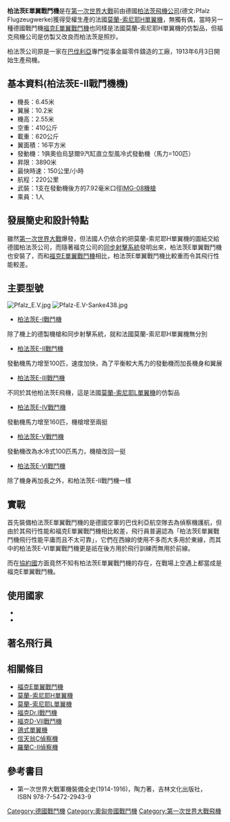 {{Infobox Aircraft
|name = 柏法茨E單翼戰鬥機
|image = File:Pfalz E.I - Ray Wagner Collection Image (20818591033).jpg
|caption  = 圖為「柏法茨E-I單翼戰鬥機」
|type = 單翼戰鬥機
|manufacturer = 柏法茨飛機公司
|first flight = 1915年(柏法茨E-I戰鬥機)
|primary user = 德意志帝國空軍
}}

'''柏法茨E單翼戰鬥機'''是在[[第一次世界大戰|第一次世界大戰]]前由德國[[柏法茨飛機公司|柏法茨飛機公司]](德文:Pfalz Flugzeugwerke)獲得受權生產的法國[[莫蘭-索尼耶H單翼機|莫蘭-索尼耶H單翼機]]，無獨有偶，當時另一種德國戰鬥機[[福克E單翼戰鬥機|福克E單翼戰鬥機]]也同樣是法國莫蘭-索尼耶H單翼機的仿製品，但福克飛機公司是仿製又改良而柏法茨是照抄。

柏法茨公司原是一家在[[巴伐利亞|巴伐利亞]]專門從事金屬零件鑄造的工廠，1913年6月3日開始生產飛機。

==基本資料(柏法茨E-II戰鬥機機)==
* 機長：6.45米
* 翼展：10.2米 
* 機高：2.55米
* 空重：410公斤
* 載重：620公斤
* 翼面積：16平方米 
* 發動機：1俱奧伯烏瑟爾9汽缸直立型風冷式發動機（馬力=100匹）
* 昇限：3890米
* 最快時速：150公里/小時
* 航程：220公里
* 武裝：1支在發動機後方的7.92毫米口徑[[MG08重機槍|IMG-08機槍]]
* 乘員：1人

==發展簡史和設計特點==
雖然[[第一次世界大戰|第一次世界大戰]]爆發，但法國人仍依合約把莫蘭-索尼耶H單翼機的圖紙交給德國柏法茨公司，而隨著福克公司的[[射击断续器|同步射擊系統]]發明出來，柏法茨E單翼戰鬥機也安裝了，而和[[福克E單翼戰鬥機|福克E單翼戰鬥機]]相比，柏法茨E單翼戰鬥機比較重而令其飛行性能較差。

==主要型號==
[[File:Pfalz_E.V.jpg|thumb]]
[[File:Pfalz-E.V-Sanke438.jpg|thumb]]
*[[柏法茨E-I戰鬥機|柏法茨E-I戰鬥機]]
除了機上的德製機槍和同步射擊系統，就和法國莫蘭-索尼耶H單翼機無分別
*[[柏法茨E-II戰鬥機|柏法茨E-II戰鬥機]]
發動機馬力增至100匹，速度加快，為了平衡較大馬力的發動機而加長機身和翼展
*[[柏法茨E-III戰鬥機|柏法茨E-III戰鬥機]]
不同於其他柏法茨E飛機，這是法國[[莫蘭-索尼耶L單翼機|莫蘭-索尼耶L單翼機]]的仿製品
*[[柏法茨E-IV戰鬥機|柏法茨E-IV戰鬥機]]
發動機馬力增至160匹，機槍增至兩挺
*[[柏法茨E-V戰鬥機|柏法茨E-V戰鬥機]]
發動機改為水冷式100匹馬力，機槍改回一挺
*[[柏法茨E-VI戰鬥機|柏法茨E-VI戰鬥機]]
除了機身再加長之外，和柏法茨E-II戰鬥機一樣

==實戰==
首先裝備柏法茨E單翼戰鬥機的是德國空軍的巴伐利亞航空隊去為偵察機護航，但由於其飛行性能和福克E單翼戰鬥機相比較差，飛行員普遍認為「柏法茨E單翼戰鬥機飛行性能平庸而且不太可靠」，它們在西線的使用不多而大多用於東線，而其中的柏法茨E-VI單翼戰鬥機更是祇在後方用於飛行訓練而無用於前線。

而在[[協約國|協約國]]方面竟然不知有柏法茨E單翼戰鬥機的存在，在戰場上空遇上都當成是福克E單翼戰鬥機。

==使用國家==
*{{flag|German Empire}}
*{{flag|Austria-Hungary}}

==著名飛行員==

==相關條目==
{{Commons category|Pfalz-Flugzeugwerke}}
*[[福克E單翼戰鬥機|福克E單翼戰鬥機]]
*[[莫蘭-索尼耶H單翼機|莫蘭-索尼耶H單翼機]]
*[[莫蘭-索尼耶L單翼機|莫蘭-索尼耶L單翼機]]
*[[福克Dr.I戰鬥機|福克Dr.I戰鬥機]]
*[[福克D-VII戰鬥機|福克D-VII戰鬥機]]
*[[鴿式單翼機|鴿式單翼機]]
*[[信天翁C偵察機|信天翁C偵察機]]
*[[羅蘭C-II偵察機|羅蘭C-II偵察機]]

==參考書目==
*第一次世界大戰軍機裝備全史(1914-1916)，陶力著，吉林文化出版社，ISBN 978-7-5472-2943-9

[[Category:德國戰鬥機|Category:德國戰鬥機]]
[[Category:奧匈帝國戰鬥機|Category:奧匈帝國戰鬥機]]
[[Category:第一次世界大戰飛機|Category:第一次世界大戰飛機]]